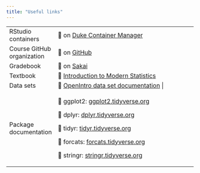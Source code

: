 ```yaml
---
title: "Useful links"
---
```


+----------------------------+-----------------------------------------------------------------------------------------------------------------------------------+--------+--------+
| RStudio containers         | 🔗 on [Duke Container Manager](https://cmgr.oit.duke.edu/containers)                                                              |        |        |
+----------------------------+-----------------------------------------------------------------------------------------------------------------------------------+--------+--------+
| Course GitHub organization | 🔗 on [GitHub](https://github.com/soc333-sum23)                                                                                   |        |        |
+----------------------------+-----------------------------------------------------------------------------------------------------------------------------------+--------+--------+
| Gradebook                  | 🔗 on [Sakai](https://sakai.duke.edu/portal/site/d55dc1df-28e1-4637-be6f-6ba7c848fabf/tool/1d0ca2ac-6304-46b2-a6ac-de5a93f677b2/) |        |        |
+----------------------------+-----------------------------------------------------------------------------------------------------------------------------------+--------+--------+
| Textbook                   | 🔗 [Introduction to Modern Statistics](https://openintro-ims.netlify.app/)                                                        |        |        |
+----------------------------+-----------------------------------------------------------------------------------------------------------------------------------+--------+--------+
| Data sets                  | 🔗 [OpenIntro data set documentation](https://www.openintro.org/data/) \|                                                         |        |        |
+----------------------------+-----------------------------------------------------------------------------------------------------------------------------------+--------+--------+
| Package documentation      | 🔗 ggplot2: [ggplot2.tidyverse.org](https://ggplot2.tidyverse.org/)                                                               |        |        |
|                            |                                                                                                                                   |        |        |
|                            | 🔗 dplyr: [dplyr.tidyverse.org](https://dplyr.tidyverse.org/)                                                                     |        |        |
|                            |                                                                                                                                   |        |        |
|                            | 🔗 tidyr: [tidyr.tidyverse.org](https://tidyr.tidyverse.org/)                                                                     |        |        |
|                            |                                                                                                                                   |        |        |
|                            | 🔗 forcats: [forcats.tidyverse.org](https://forcats.tidyverse.org/)                                                               |        |        |
|                            |                                                                                                                                   |        |        |
|                            | 🔗 stringr: [stringr.tidyverse.org](https://stringr.tidyverse.org/)                                                               |        |        |
+----------------------------+-----------------------------------------------------------------------------------------------------------------------------------+--------+--------+

